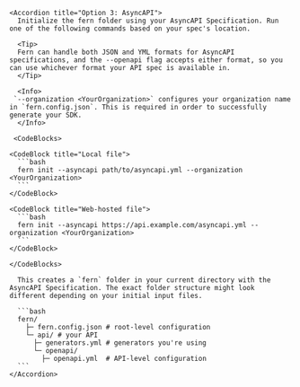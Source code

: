     <Accordion title="Option 3: AsyncAPI">
      Initialize the fern folder using your AsyncAPI Specification. Run one of the following commands based on your spec's location.

      <Tip>
      Fern can handle both JSON and YML formats for AsyncAPI specifications, and the --openapi flag accepts either format, so you can use whichever format your API spec is available in.
      </Tip>

      <Info>
     `--organization <YourOrganization>` configures your organization name in `fern.config.json`. This is required in order to successfully generate your SDK. 
      </Info>

     <CodeBlocks>

    <CodeBlock title="Local file">
      ```bash
      fern init --asyncapi path/to/asyncapi.yml --organization <YourOrganization>
      ```
    </CodeBlock>

    <CodeBlock title="Web-hosted file">
      ```bash
      fern init --asyncapi https://api.example.com/asyncapi.yml --organization <YourOrganization>
      ```
    </CodeBlock>

  	</CodeBlocks>

      This creates a `fern` folder in your current directory with the AsyncAPI Specification. The exact folder structure might look different depending on your initial input files. 

      ```bash
      fern/
        ├─ fern.config.json # root-level configuration
        └─ api/ # your API
          ├─ generators.yml # generators you're using
          └─ openapi/
            ├─ openapi.yml  # API-level configuration
      ```
    </Accordion>